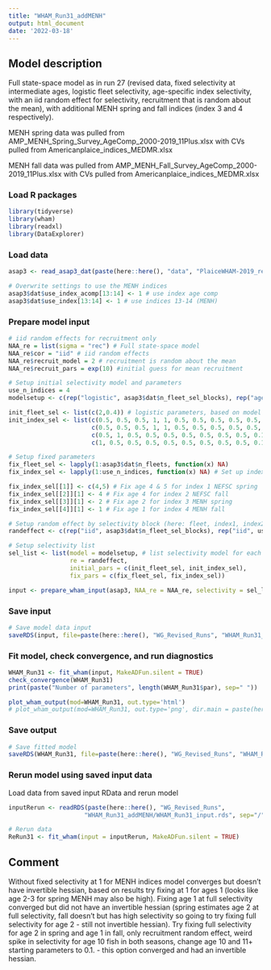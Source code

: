 ```yaml
---
title: "WHAM_Run31_addMENH"
output: html_document
date: '2022-03-18'
---
```


## Model description
Full state-space model as in run 27 (revised data, fixed selectivity at intermediate ages, logistic fleet selectivity, age-specific index selectivity, with an iid random effect for selectivity, recruitment that is random about the mean), with additional MENH spring and fall indices (index 3 and 4 respectively).

MENH spring data was pulled from AMP_MENH_Spring_Survey_AgeComp_2000-2019_11Plus.xlsx with CVs pulled from Americanplaice_indices_MEDMR.xlsx

MENH fall data was pulled from AMP_MENH_Fall_Survey_AgeComp_2000-2019_11Plus.xlsx with CVs pulled from Americanplaice_indices_MEDMR.xlsx

### Load R packages
```r
library(tidyverse)
library(wham)
library(readxl)
library(DataExplorer)
```

### Load data
```r
asap3 <- read_asap3_dat(paste(here::here(), "data", "PlaiceWHAM-2019_revised_NEFSC-LW-WAA_StateIndices.DAT", sep="/"))

# Overwrite settings to use the MENH indices
asap3$dat$use_index_acomp[13:14] <- 1 # use index age comp
asap3$dat$use_index[13:14] <- 1 # use indices 13-14 (MENH)
```

### Prepare model input
```r
# iid random effects for recruitment only 
NAA_re = list(sigma = "rec") # Full state-space model
NAA_re$cor = "iid" # iid random effects
NAA_re$recruit_model = 2 # recruitment is random about the mean
NAA_re$recruit_pars = exp(10) #initial guess for mean recruitment

# Setup initial selectivity model and parameters
use_n_indices = 4
modelsetup <- c(rep("logistic", asap3$dat$n_fleet_sel_blocks), rep("age-specific", use_n_indices))

init_fleet_sel <- list(c(2,0.4)) # logistic parameters, based on model type
init_index_sel <- list(c(0.5, 0.5, 0.5, 1, 1, 0.5, 0.5, 0.5, 0.5, 0.5, 0.5), # NEFSC spring
                       c(0.5, 0.5, 0.5, 1, 1, 0.5, 0.5, 0.5, 0.5, 0.5, 0.5), # NEFSC fall
                       c(0.5, 1, 0.5, 0.5, 0.5, 0.5, 0.5, 0.5, 0.5, 0.1, 0.1), # MENH spring
                       c(1, 0.5, 0.5, 0.5, 0.5, 0.5, 0.5, 0.5, 0.5, 0.1, 0.1)) # MENH fall

# Setup fixed parameters
fix_fleet_sel <- lapply(1:asap3$dat$n_fleets, function(x) NA) 
fix_index_sel <- lapply(1:use_n_indices, function(x) NA) # Set up index selectivity fix object

fix_index_sel[[1]] <- c(4,5) # Fix age 4 & 5 for index 1 NEFSC spring
fix_index_sel[[2]][1] <- 4 # Fix age 4 for index 2 NEFSC fall
fix_index_sel[[3]][1] <- 2 # Fix age 2 for index 3 MENH spring
fix_index_sel[[4]][1] <- 1 # Fix age 1 for index 4 MENH fall

# Setup random effect by selectivity block (here: fleet, index1, index2)
randeffect <- c(rep("iid", asap3$dat$n_fleet_sel_blocks), rep("iid", use_n_indices))

# Setup selectivity list
sel_list <- list(model = modelsetup, # list selectivity model for each fleet and index
                 re = randeffect,
                 initial_pars = c(init_fleet_sel, init_index_sel),
                 fix_pars = c(fix_fleet_sel, fix_index_sel))

input <- prepare_wham_input(asap3, NAA_re = NAA_re, selectivity = sel_list, model_name = "WHAM_Run31") 
```

### Save input
```r
# Save model data input
saveRDS(input, file=paste(here::here(), "WG_Revised_Runs", "WHAM_Run31_addMENH", "WHAM_Run31_input.rds", sep="/"))
```

### Fit model, check convergence, and run diagnostics
```r
WHAM_Run31 <- fit_wham(input, MakeADFun.silent = TRUE) 
check_convergence(WHAM_Run31)
print(paste("Number of parameters", length(WHAM_Run31$par), sep=" "))

plot_wham_output(mod=WHAM_Run31, out.type='html')
# plot_wham_output(mod=WHAM_Run31, out.type='png', dir.main = paste(here::here(), "WHAM_Run31", sep="/"))
```

### Save output
```r
# Save fitted model
saveRDS(WHAM_Run31, file=paste(here::here(), "WG_Revised_Runs", "WHAM_Run31_addMENH", "WHAM_Run31_model.rds", sep="/"))
```

### Rerun model using saved input data
Load data from saved input RData and rerun model
```r
inputRerun <- readRDS(paste(here::here(), "WG_Revised_Runs",
                     "WHAM_Run31_addMENH/WHAM_Run31_input.rds", sep="/"))

# Rerun data
ReRun31 <- fit_wham(input = inputRerun, MakeADFun.silent = TRUE)
```

## Comment
Without fixed selectivity at 1 for MENH indices model converges but doesn't have invertible hessian, based on results try fixing at 1 for ages 1 (looks like age 2-3 for spring MENH may also be high). Fixing age 1 at full selectivity converged but did not have an invertible hessian  (spring estimates age 2 at full selectivity, fall doesn't but has high selectivity so going to try fixing full selectivity for age 2 - still not invertible hessian). Try fixing full selectivity for age 2 in spring and age 1 in fall, only recruitment random effect, weird spike in selectivity for age 10 fish in both seasons, change age 10 and 11+ starting parameters to 0.1. - this option converged and had an invertible hessian. 

